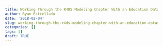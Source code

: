 ```yaml
---
title: Working Through the R4DS Modeling Chapter With an Education Dataset
author: Ryan Estrellado
date: '2018-02-04'
slug: working-through-the-r4ds-modeling-chapter-with-an-education-dataset
categories: []
tags: []
draft: TRUE
---
```



